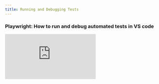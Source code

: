 ```yaml
---
title: Running and Debugging Tests
---
```


### Playwright: How to run and debug automated tests in VS code

<div
  style={{
    position: 'relative',
    paddingBottom: '64.63195691202873%',
    marginBottom: '20px',
    height: 0
  }}
>
  <iframe
    src="https://www.loom.com/embed/1662816e69c244629029dec5f126093f"
    frameborder="0"
    allowFullScreen="true"
    webkitallowfullscreen="true"
    mozallowfullscreen="true"
    style={{
      position: 'absolute',
      top: 0,
      left: 0,
      width: '100%',
      height: '100%'
    }}
  />
</div>

1. Install 'Playwright Test for VSCode' extension

2. Run all playwright tests (e.g journeys)

```shell
    npx nx run journeys-e2e:e2e
```

3. Run just one playwright tests

```shell
    npx playwright test apps/journeys-e2e/src/e2e/journeys.spec.ts
```

4. Devcontainer's HTML results can be found at the root level in playwright-report/index.html.
   Copy entire directory to local and open the html report.

More resources on running tests: https://playwright.dev/docs/running-tests
